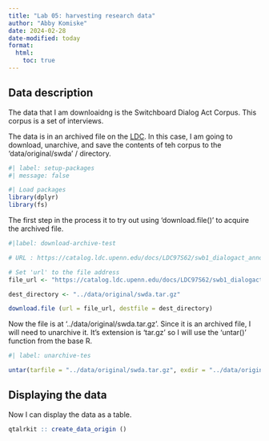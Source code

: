 ```yaml
---
title: "Lab 05: harvesting research data"
author: "Abby Komiske"
date: 2024-02-28
date-modified: today
format: 
  html:
    toc: true
---
```


## Data description 

<!--

the nature of the data
  - the source of the data
  - the acquisition strategy that will be used
  - the format of the data
  - the license of the data
  
-->

The data that I am downloaidng is the Switchboard Dialog Act Corpus. This corpus is a set of interviews. 

The data is in an archived file on the [LDC](https://catalog.ldc.upenn.edu/docs/LDC97S62). In this case, I am going to download, unarchive, and save the contents of teh corpus to the 'data/original/swda' / directory. 

<!-- Note to self: the path from the current file is: '../data/original/swda' -->

```r
#| label: setup-packages
#| message: false 

#| Load packages 
library(dplyr)
library(fs)

```

The first step in the process it to try out using 'download.file()' to acquire the archived file.

```r
#|label: download-archive-test

# URL : https://catalog.ldc.upenn.edu/docs/LDC97S62/swb1_dialogact_annot.tar.gz

# Set 'url' to the file address 
file_url <- "https://catalog.ldc.upenn.edu/docs/LDC97S62/swb1_dialogact_annot.tar.gz" 

dest_directory <- "../data/original/swda.tar.gz"

download.file (url = file_url, destfile = dest_directory)

```

Now the file is at '../data/original/swda.tar.gz'. Since it is an archived file, I will need to unarchive it. It's extension is 'tar.gz' so I will use the 'untar()' function from the base R. 

```r
#| label: unarchive-tes 

untar(tarfile = "../data/original/swda.tar.gz", exdir = "../data/original/swda/")

```


## Displaying the data

Now I can display the data as a table. 

```r
qtalrkit :: create_data_origin ()
```





